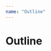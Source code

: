 ---
name: "Outline"
---


# Outline

<Playground>
  <DragDropContextProvider backend={HTML5Backend}>
    <BrowserRouter>
      <DebouncedManuscriptOutlineContainer 
        doc={doc} 
        view={view} 
        manuscript={manuscript} 
        selected={null}
      />
    </BrowserRouter>
  </DragDropContextProvider>
</Playground>

<Props of={DebouncedManuscriptOutlineContainer} />
